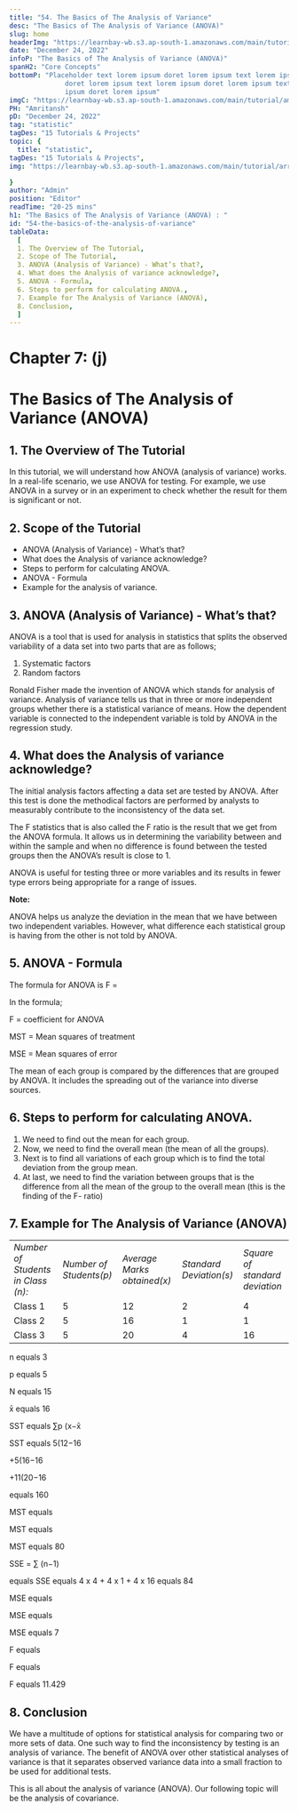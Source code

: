 ```yaml
---
title: "54. The Basics of The Analysis of Variance"
desc: "The Basics of The Analysis of Variance (ANOVA)"
slug: home
headerImg: "https://learnbay-wb.s3.ap-south-1.amazonaws.com/main/tutorial/python.png"
date: "December 24, 2022"
infoP: "The Basics of The Analysis of Variance (ANOVA)"
spanH2: "Core Concepts"
bottomP: "Placeholder text lorem ipsum doret lorem ipsum text lorem ipsum
              doret lorem ipsum text lorem ipsum doret lorem ipsum text lorem
              ipsum doret lorem ipsum"
imgC: "https://learnbay-wb.s3.ap-south-1.amazonaws.com/main/tutorial/amritansh.png"
PH: "Amritansh"
pD: "December 24, 2022"
tag: "statistic"
tagDes: "15 Tutorials & Projects"
topic: {
  title: "statistic",
tagDes: "15 Tutorials & Projects",
img: "https://learnbay-wb.s3.ap-south-1.amazonaws.com/main/tutorial/arrow.png"

}
author: "Admin"
position: "Editor"
readTime: "20-25 mins"
h1: "The Basics of The Analysis of Variance (ANOVA) : "
id: "54-the-basics-of-the-analysis-of-variance"
tableData:
  [
  1. The Overview of The Tutorial, 
  2. Scope of The Tutorial,  
  3. ANOVA (Analysis of Variance) - What’s that?,  
  4. What does the Analysis of variance acknowledge?, 
  5. ANOVA - Formula,
  6. Steps to perform for calculating ANOVA.,
  7. Example for The Analysis of Variance (ANOVA),
  8. Conclusion,
  ]
---
```


# **Chapter 7: (j)**


# **The Basics of The Analysis of Variance (ANOVA)**


## 1. The Overview of The Tutorial

In this tutorial, we will understand how ANOVA (analysis of variance) works. In a real-life scenario, we use ANOVA for testing. For example, we use ANOVA in a survey or in an experiment to check whether the result for them is significant or not.


## 2. Scope of the Tutorial



* ANOVA (Analysis of Variance) - What’s that?
* What does the Analysis of variance acknowledge?
* Steps to perform for calculating ANOVA.
* ANOVA - Formula
* Example for the analysis of variance.


## 3. ANOVA (Analysis of Variance) - What’s that?

ANOVA is a tool that is used for analysis in statistics that splits the observed variability of a data set into two parts that are as follows;



1. Systematic factors  
2. Random factors   

Ronald Fisher made the invention of ANOVA which stands for analysis of variance. Analysis of variance tells us that in three or more independent groups whether there is a statistical variance of means. How the dependent variable is connected to the independent variable is told by ANOVA in the regression study.


## 4. What does the Analysis of variance acknowledge?

The initial analysis factors affecting a data set are tested by ANOVA. After this test is done the methodical factors are performed by analysts to measurably contribute to the inconsistency of the data set.

The F statistics that is also called the F ratio is the result that we get from the ANOVA formula. It allows us in determining the variability between and within the sample and when no difference is found between the tested groups then the ANOVA’s result is close to 1. 

ANOVA is useful for testing three or more variables and its results in fewer type errors being appropriate for a range of issues. 


**Note:**

ANOVA helps us analyze the deviation in the mean that we have between two independent variables. However, what difference each statistical group is having from the other is not told by ANOVA.  


## 5. ANOVA - Formula

The formula for ANOVA is F =  

In the formula;

F = coefficient for ANOVA 

MST = Mean squares of treatment

MSE = Mean squares of error

The mean of each group is compared by the differences that are grouped by ANOVA. It includes the spreading out of the variance into diverse sources. 


## 6. Steps to perform for calculating ANOVA.



1. We need to find out the mean for each group.
2. Now, we need to find the overall mean (the mean of all the groups). 
3. Next is to find all variations of each group which is to find the total deviation from the group mean.
4. At last, we need to find the variation between groups that is the difference from all the mean of the group to the overall mean (this is the finding of the F- ratio)


## 7. Example for The Analysis of Variance (ANOVA)


<table>
  <tr>
   <td><em>Number of Students in Class (n):</em>
   </td>
   <td><em>Number of Students(p)</em>
   </td>
   <td><em>Average Marks obtained(x)</em>
   </td>
   <td><em>Standard Deviation(s)</em>
   </td>
   <td><em>Square of standard deviation</em>

   </td>
  </tr>
  <tr>
   <td>Class 1
   </td>
   <td>5
   </td>
   <td>12
   </td>
   <td>2
   </td>
   <td>4
   </td>
  </tr>
  <tr>
   <td>Class 2
   </td>
   <td>5
   </td>
   <td>16
   </td>
   <td>1
   </td>
   <td>1
   </td>
  </tr>
  <tr>
   <td>Class 3
   </td>
   <td>5
   </td>
   <td>20
   </td>
   <td>4
   </td>
   <td>16
   </td>
  </tr>
</table>


n equals 3

p equals 5

N equals 15

x̄ equals 16

SST equals ∑p (x−x̄

SST equals 5(12−16

+5(16−16

+11(20−16

 equals 160

MST equals 

MST equals 

MST equals 80

SSE = ∑ (n−1)

 equals SSE equals 4 x 4 + 4 x 1 + 4 x 16 equals 84

MSE equals 

MSE equals 

MSE equals 7

F equals 

F equals 

F equals 11.429


## 8. Conclusion

We have a multitude of options for statistical analysis for comparing two or more sets of data. One such way to find the inconsistency by testing is an analysis of variance. The benefit of ANOVA over other statistical analyses of variance is that it separates observed variance data into a small fraction to be used for additional tests.

This is all about the analysis of variance (ANOVA). Our following topic will be the analysis of covariance.

